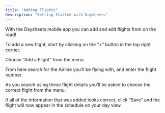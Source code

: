 ```yaml
---
title: "Adding Flights"
description: "Getting Started with Daysheets"
---
```


With the Daysheets mobile app you can add and edit flights from on the road!

To add a new flight, start by clicking on the “+” button in the top right corner.

Choose “Add a Flight” from the menu.

From here search for the Airline you’ll be flying with, and enter the flight number.

As you search using these flight details you’ll be asked to choose the correct flight from the menu.

If all of the information that was added looks correct, click “Save” and the flight will now appear in the schedule on your day view.
